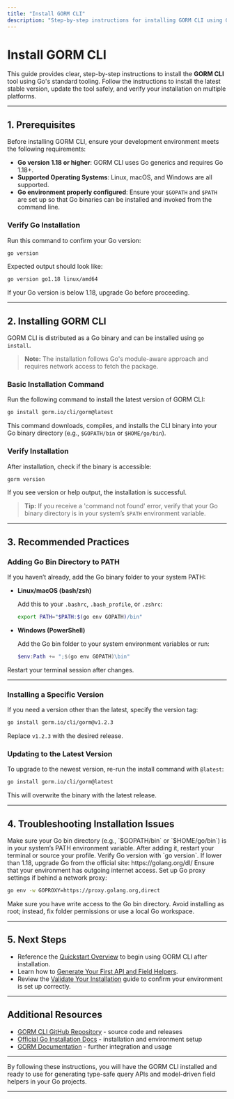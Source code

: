 ```yaml
---
title: "Install GORM CLI"
description: "Step-by-step instructions for installing GORM CLI using Go tooling on multiple platforms. Covers `go install` usage, recommended practices, and tips for updating to the latest version safely."
---
```


# Install GORM CLI

This guide provides clear, step-by-step instructions to install the **GORM CLI** tool using Go's standard tooling. Follow the instructions to install the latest stable version, update the tool safely, and verify your installation on multiple platforms.

---

## 1. Prerequisites

Before installing GORM CLI, ensure your development environment meets the following requirements:

- **Go version 1.18 or higher**: GORM CLI uses Go generics and requires Go 1.18+.
- **Supported Operating Systems**: Linux, macOS, and Windows are all supported.
- **Go environment properly configured**: Ensure your `$GOPATH` and `$PATH` are set up so that Go binaries can be installed and invoked from the command line.

### Verify Go Installation

Run this command to confirm your Go version:

```bash
go version
```

Expected output should look like:

```bash
go version go1.18 linux/amd64
```

If your Go version is below 1.18, upgrade Go before proceeding.

---

## 2. Installing GORM CLI

GORM CLI is distributed as a Go binary and can be installed using `go install`.

> **Note:** The installation follows Go's module-aware approach and requires network access to fetch the package.

### Basic Installation Command

Run the following command to install the latest version of GORM CLI:

```bash
go install gorm.io/cli/gorm@latest
```

This command downloads, compiles, and installs the CLI binary into your Go binary directory (e.g., `$GOPATH/bin` or `$HOME/go/bin`).

### Verify Installation

After installation, check if the binary is accessible:

```bash
gorm version
```

If you see version or help output, the installation is successful.

> **Tip:** If you receive a 'command not found' error, verify that your Go binary directory is in your system’s `$PATH` environment variable.

---

## 3. Recommended Practices

### Adding Go Bin Directory to PATH

If you haven’t already, add the Go binary folder to your system PATH:

- **Linux/macOS (bash/zsh)**

  Add this to your `.bashrc`, `.bash_profile`, or `.zshrc`:

  ```bash
  export PATH="$PATH:$(go env GOPATH)/bin"
  ```

- **Windows (PowerShell)**

  Add the Go bin folder to your system environment variables or run:

  ```powershell
  $env:Path += ";$(go env GOPATH)\bin"
  ```

Restart your terminal session after changes.

---

### Installing a Specific Version

If you need a version other than the latest, specify the version tag:

```bash
go install gorm.io/cli/gorm@v1.2.3
```

Replace `v1.2.3` with the desired release.

### Updating to the Latest Version

To upgrade to the newest version, re-run the install command with `@latest`:

```bash
go install gorm.io/cli/gorm@latest
```

This will overwrite the binary with the latest release.

---

## 4. Troubleshooting Installation Issues

<AccordionGroup title="Common Problems and Solutions">
<Accordion title="Command Not Found After Installation">
Make sure your Go bin directory (e.g., `$GOPATH/bin` or `$HOME/go/bin`) is in your system’s PATH environment variable. After adding it, restart your terminal or source your profile.
</Accordion>
<Accordion title="Go Version Conflicts or Older Go Installed">
Verify Go version with `go version`. If lower than 1.18, upgrade Go from the official site: https://golang.org/dl/
</Accordion>
<Accordion title="Network or Proxy Issues During go install">
Ensure that your environment has outgoing internet access. Set up Go proxy settings if behind a network proxy:

```bash
go env -w GOPROXY=https://proxy.golang.org,direct
```
</Accordion>
<Accordion title="Permission Denied When Installing">
Make sure you have write access to the Go bin directory. Avoid installing as root; instead, fix folder permissions or use a local Go workspace.
</Accordion>
</AccordionGroup>

---

## 5. Next Steps

- Reference the [Quickstart Overview](/getting-started/first-steps/quickstart-overview) to begin using GORM CLI after installation.
- Learn how to [Generate Your First API and Field Helpers](/guides/getting-started/first-code-generation).
- Review the [Validate Your Installation](/getting-started/setup-basics/validation) guide to confirm your environment is set up correctly.

---

## Additional Resources

- [GORM CLI GitHub Repository](https://github.com/go-gorm/cli) - source code and releases
- [Official Go Installation Docs](https://golang.org/doc/install) - installation and environment setup
- [GORM Documentation](https://gorm.io/docs/) - further integration and usage

---

By following these instructions, you will have the GORM CLI installed and ready to use for generating type-safe query APIs and model-driven field helpers in your Go projects.


---